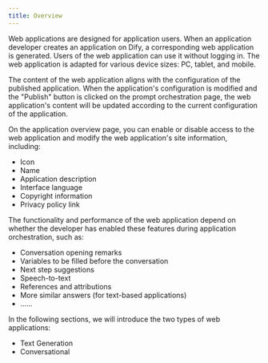 ```yaml
---
title: Overview
---
```



Web applications are designed for application users. When an application developer creates an application on Dify, a corresponding web application is generated. Users of the web application can use it without logging in. The web application is adapted for various device sizes: PC, tablet, and mobile.

The content of the web application aligns with the configuration of the published application. When the application's configuration is modified and the "Publish" button is clicked on the prompt orchestration page, the web application's content will be updated according to the current configuration of the application.

On the application overview page, you can enable or disable access to the web application and modify the web application's site information, including:

* Icon
* Name
* Application description
* Interface language
* Copyright information
* Privacy policy link

The functionality and performance of the web application depend on whether the developer has enabled these features during application orchestration, such as:

* Conversation opening remarks
* Variables to be filled before the conversation
* Next step suggestions
* Speech-to-text
* References and attributions
* More similar answers (for text-based applications)
* ......

In the following sections, we will introduce the two types of web applications:

* Text Generation
* Conversational